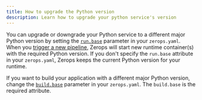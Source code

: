 ```yaml
---
title: How to upgrade the Python version
description: Learn how to upgrade your python service's version
---
```


You can upgrade or downgrade your Python service to a different major Python version by setting the <a href="/python/how-to/build-pipeline#base-1">`run.base`</a> parameter in your `zerops.yaml`. When you [trigger a new pipeline](/python/how-to/trigger-pipeline), Zerops will start new runtime container(s) with the required Python version. If you don't specify the `run.base` attribute in your `zerops.yaml`, Zerops keeps the current Python version for your runtime.

If you want to build your application with a different major Python version, change the <a href="/python/how-to/build-pipeline#base">`build.base`</a> parameter in your `zerops.yaml`. The `build.base` is the required attribute.

